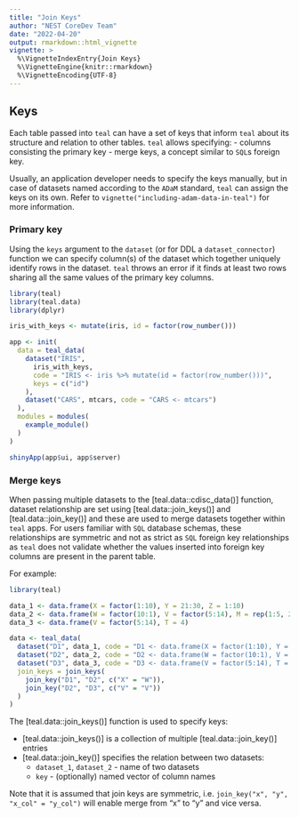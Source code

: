 ```yaml
---
title: "Join Keys"
author: "NEST CoreDev Team"
date: "2022-04-20"
output: rmarkdown::html_vignette
vignette: >
  %\VignetteIndexEntry{Join Keys}
  %\VignetteEngine{knitr::rmarkdown}
  %\VignetteEncoding{UTF-8}
---
```


## Keys

Each table passed into `teal` can have a set of keys that inform `teal` about its structure and relation
to other tables. `teal` allows specifying:
- columns consisting the primary key
- merge keys, a concept similar to `SQL`s foreign key.

Usually, an application developer needs to specify the keys manually, but in case of datasets named according
to the `ADaM` standard, `teal` can assign the keys on its own. Refer to `vignette("including-adam-data-in-teal")` for more information.

### Primary key

Using the `keys` argument to the `dataset` (or for DDL a `dataset_connector`) function we can specify column(s) of the
dataset which together uniquely identify rows in the dataset. `teal` throws an error if it finds at least two rows
sharing all the same values of the primary key columns.

```r
library(teal)
library(teal.data)
library(dplyr)

iris_with_keys <- mutate(iris, id = factor(row_number()))

app <- init(
  data = teal_data(
    dataset("IRIS",
      iris_with_keys,
      code = "IRIS <- iris %>% mutate(id = factor(row_number()))",
      keys = c("id")
    ),
    dataset("CARS", mtcars, code = "CARS <- mtcars")
  ),
  modules = modules(
    example_module()
  )
)

shinyApp(app$ui, app$server)
```

### Merge keys

When passing multiple datasets to the [teal.data::cdisc_data()] function, dataset relationship are set using
[teal.data::join_keys()] and [teal.data::join_key()] and these are used to merge datasets together
within `teal` apps. For users familiar with `SQL` database schemas, these relationships are symmetric and not as strict
as `SQL` foreign key relationships as `teal` does not validate whether the values inserted into foreign key
columns are present in the parent table.

For example:

```r
library(teal)

data_1 <- data.frame(X = factor(1:10), Y = 21:30, Z = 1:10)
data_2 <- data.frame(W = factor(10:1), V = factor(5:14), M = rep(1:5, 2))
data_3 <- data.frame(V = factor(5:14), T = 4)

data <- teal_data(
  dataset("D1", data_1, code = "D1 <- data.frame(X = factor(1:10), Y = 21:30, Z = 1:10)"),
  dataset("D2", data_2, code = "D2 <- data.frame(W = factor(10:1), V = factor(5:14), M = rep(1:5, 2))"),
  dataset("D3", data_3, code = "D3 <- data.frame(V = factor(5:14), T = 4)"),
  join_keys = join_keys(
    join_key("D1", "D2", c("X" = "W")),
    join_key("D2", "D3", c("V" = "V"))
  )
)
```

The [teal.data::join_keys()] function is used to specify keys:

- [teal.data::join_keys()] is a collection of multiple [teal.data::join_key()] entries
- [teal.data::join_key()] specifies the relation between two datasets:
  - `dataset_1`, `dataset_2` - name of two datasets
  - `key` - (optionally) named vector of column names

Note that it is assumed that join keys are symmetric, i.e. `join_key("x", "y", "x_col" = "y_col")` will enable merge
from "x" to "y" and vice versa.
